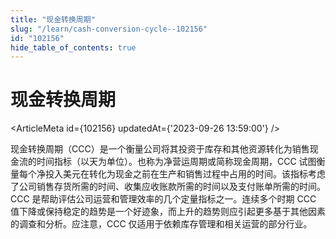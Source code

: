 ```yaml
---
title: "现金转换周期"
slug: "/learn/cash-conversion-cycle--102156"
id: "102156"
hide_table_of_contents: true
---
```



# 现金转换周期

<ArticleMeta id={102156} updatedAt={'2023-09-26 13:59:00'} />
<div className='border-solid border-b border-t-0 my-4 border-[var(--ifm-color-gray-300)]' />

现金转换周期（CCC）是一个衡量公司将其投资于库存和其他资源转化为销售现金流的时间指标（以天为单位）。也称为净营运周期或简称现金周期，CCC 试图衡量每个净投入美元在转化为现金之前在生产和销售过程中占用的时间。该指标考虑了公司销售存货所需的时间、收集应收账款所需的时间以及支付账单所需的时间。CCC 是帮助评估公司运营和管理效率的几个定量指标之一。连续多个时期 CCC 值下降或保持稳定的趋势是一个好迹象，而上升的趋势则应引起更多基于其他因素的调查和分析。应注意，CCC 仅适用于依赖库存管理和相关运营的部分行业。
